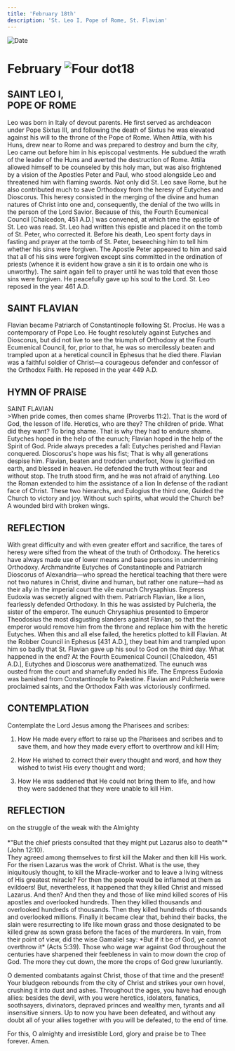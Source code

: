 ```yaml
---
title: 'February 18th'
description: 'St. Leo I, Pope of Rome, St. Flavian'
---
```


<RunningHead />
<Image src="/title-imprint.png" height={68} width={50} alt="Date" className="title-imprint"/>

# <div id="date">February <Image className="four-dot" src="/four-dot.png" height={15} width={15} alt="Four dot" />18</div>

## SAINT LEO I,<br />POPE OF ROME

Leo was born in Italy of devout parents. He first served as archdeacon under Pope Sixtus III, and following the death of Sixtus he was elevated against his will to the throne of the Pope of Rome. When Attila, with his Huns, drew near to Rome and was prepared to destroy and burn the city, Leo came out before him in his episcopal vestments. He subdued the wrath of the leader of the Huns and averted the destruction of Rome. Attila allowed himself to be counseled by this holy man, but was also frightened by a vision of the Apostles Peter and Paul, who stood alongside Leo and threatened him with flaming swords. Not only did St. Leo save Rome, but he also contributed much to save Orthodoxy from the heresy of Eutyches and Dioscorus. This heresy consisted in the merging of the divine and human natures of Christ into one and, consequently, the denial of the two wills in the person of the Lord Savior. Because of this, the Fourth Ecumenical Council [Chalcedon, 451 A.D.] was convened, at which time the epistle of St. Leo was read. St. Leo had written this epistle and placed it on the tomb of St. Peter, who corrected it. Before his death, Leo spent forty days in fasting and prayer at the tomb of St. Peter, beseeching him to tell him whether his sins were forgiven. The Apostle Peter appeared to him and said that all of his sins were forgiven except sins committed in the ordination of priests (whence it is evident how grave a sin it is to ordain one who is unworthy). The saint again fell to prayer until he was told that even those sins were forgiven. He peacefully gave up his soul to the Lord. St. Leo reposed in the year 461 A.D.

## SAINT FLAVIAN

Flavian became Patriarch of Constantinople following St. Proclus. He was a contemporary of Pope Leo. He fought resolutely against Eutyches and Dioscorus, but did not live to see the triumph of Orthodoxy at the Fourth Ecumenical Council, for, prior to that, he was so mercilessly beaten and trampled upon at a heretical council in Ephesus that he died there. Flavian was a faithful soldier of Christ—a courageous defender and confessor of the Orthodox Faith. He reposed in the year 449 A.D.


## HYMN OF PRAISE
<div style={{textAlign:'center', color:'crimson', fontWeight:'bold'}}>
SAINT FLAVIAN
</div>
>When pride comes, then comes shame (Proverbs 11:2).  
That is the word of God, the lesson of life.  
Heretics, who are they? The children of pride.  
What did they want? To bring shame.  
That is why they had to endure shame.  
Eutyches hoped in the help of the eunuch;  
Flavian hoped in the help of the Spirit of God.  
Pride always precedes a fall:  
Eutyches perished and Flavian conquered.  
Dioscorus's hope was his fist;  
That is why all generations despise him.  
Flavian, beaten and trodden underfoot,  
Now is glorified on earth, and blessed in heaven.  
He defended the truth without fear and without stop.  
The truth stood firm, and he was not afraid of anything.  
Leo the Roman extended to him the assistance of a lion  
In defense of the radiant face of Christ.  
These two hierarchs, and Eulogius the third one,  
Guided the Church to victory and joy.  
Without such spirits, what would the Church be?  
A wounded bird with broken wings.  


## REFLECTION

With great difficulty and with even greater effort and sacrifice, the tares of heresy were sifted from the wheat of the truth of Orthodoxy. The heretics have always made use of lower means and base persons in undermining Orthodoxy. Archmandrite Eutyches of Constantinople and Patriarch Dioscorus of Alexandria—who spread the heretical teaching that there were not two natures in Christ, divine and human, but rather one nature—had as their ally in the imperial court the vile eunuch Chrysaphius. Empress Eudoxia was secretly aligned with them. Patriarch Flavian, like a lion, fearlessly defended Orthodoxy. In this he was assisted by Pulcheria, the sister of the emperor. The eunuch Chrysaphius presented to Emperor Theodosius the most disgusting slanders against Flavian, so that the emperor would remove him from the throne and replace him with the heretic Eutyches. When this and all else failed, the heretics plotted to kill Flavian. At the Robber Council in Ephesus [431 A.D.], they beat him and trampled upon him so badly that St. Flavian gave up his soul to God on the third day. What happened in the end? At the Fourth Ecumenical Council [Chalcedon, 451 A.D.], Eutyches and Dioscorus were anathematized. The eunuch was ousted from the court and shamefully ended his life. The Empress Eudoxia was banished from Constantinople to Palestine. Flavian and Pulcheria were proclaimed saints, and the Orthodox Faith was victoriously confirmed.


## CONTEMPLATION

Contemplate the Lord Jesus among the Pharisees and scribes:

1. How He made every effort to raise up the Pharisees and scribes and to save them, and how they made every effort to overthrow and kill Him;

2. How He wished to correct their every thought and word, and how they wished to twist His every thought and word;

3. How He was saddened that He could not bring them to life, and how they were saddened that they were unable to kill Him.


## REFLECTION
<div style={{textAlign:'center', color:'crimson', fontWeight:'bold'}}>
on the struggle of the weak with the Almighty
</div><br />
<div style={{textAlign:'right'}}>
*"But the chief priests consulted that they might put Lazarus also to death"* (John 12:10).
</div>
They agreed among themselves to first kill the Maker and then kill His work. For the risen Lazarus was the work of Christ. What is the use, they iniquitously thought, to kill the Miracle-worker and to leave a living witness of His greatest miracle? For then the people would be inflamed at them as evildoers! But, nevertheless, it happened that they killed Christ and missed Lazarus. And then? And then they and those of like mind killed scores of His apostles and overlooked hundreds. Then they killed thousands and overlooked hundreds of thousands. Then they killed hundreds of thousands and overlooked millions. Finally it became clear that, behind their backs, the slain were resurrecting to life like mown grass and those designated to be killed grew as sown grass before the faces of the murderers. In vain, from their point of view, did the wise Gamaliel say: *But if it be of God, ye cannot overthrow it* (Acts 5:39). Those who wage war against God throughout the centuries have sharpened their feebleness in vain to mow down the crop of God. The more they cut down, the more the crops of God grew luxuriantly.

O demented combatants against Christ, those of that time and the present! Your bludgeon rebounds from the city of Christ and strikes your own hovel, crushing it into dust and ashes. Throughout the ages, you have had enough allies: besides the devil, with you were heretics, idolaters, fanatics, soothsayers, divinators, depraved princes and wealthy men, tyrants and all insensitive sinners. Up to now you have been defeated, and without any doubt all of your allies together with you will be defeated, to the end of time.

For this, O almighty and irresistible Lord, glory and praise be to Thee forever. Amen.